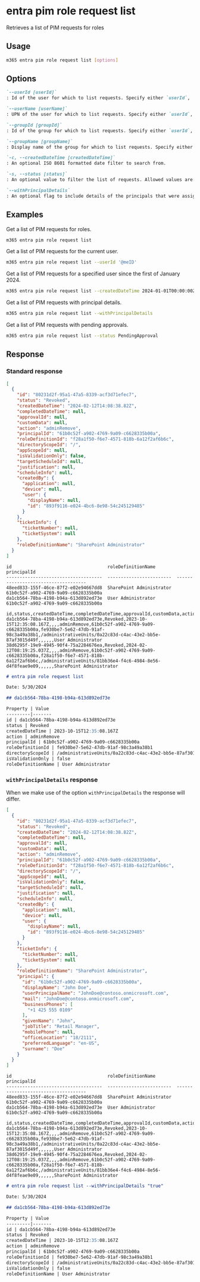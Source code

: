 
# entra pim role request list

Retrieves a list of PIM requests for roles

## Usage

```sh
m365 entra pim role request list [options]
```

## Options

```md definition-list
`--userId [userId]`
: Id of the user for which to list requests. Specify either `userId`, `userName`, `groupId` or `groupName`. If not specified, all requests will be listed.

`--userName [userName]`
: UPN of the user for which to list requests. Specify either `userId`, `userName`, `groupId` or `groupName`. If not specified, all requests will be listed.

`--groupId [groupId]`
: Id of the group for which to list requests. Specify either `userId`, `userName`, `groupId` or `groupName`. If not specified, all requests will be listed.

`--groupName [groupName]`
: Display name of the group for which to list requests. Specify either `userId`, `userName`, `groupId` or `groupName`. If not specified, all requests will be listed.

`-c, --createdDateTime [createdDateTime]`
: An optional ISO 8601 formatted date filter to search from.

`-s, --status [status]`
: An optional value to filter the list of requests. Allowed values are: `Canceled`, `Denied`, `Failed`, `Granted`, `PendingAdminDecision`, `PendingApproval`, `PendingProvisioning`, `PendingScheduleCreation`, `Provisioned`, `Revoked`, and `ScheduleCreated`.

`--withPrincipalDetails`
: An optional flag to include details of the principals that were assigned a role.
```

<Global />

## Examples

Get a list of PIM requests for roles.

```sh
m365 entra pim role request list
```

Get a list of PIM requests for the current user.

```sh
m365 entra pim role request list --userId '@meID'
```

Get a list of PIM requests for a specified user since the first of January 2024.

```sh
m365 entra pim role request list --createdDateTime 2024-01-01T00:00:00Z
```

Get a list of PIM requests with principal details.

```sh
m365 entra pim role request list --withPrincipalDetails
```

Get a list of PIM requests with pending approvals.

```sh
m365 entra pim role request list --status PendingApproval
```

## Response

### Standard response

<Tabs>
  <TabItem value="JSON">

  ```json
  [
    {
      "id": "80231d2f-95a1-47a5-8339-acf3d71efec7",
      "status": "Revoked",
      "createdDateTime": "2024-02-12T14:08:38.82Z",
      "completedDateTime": null,
      "approvalId": null,
      "customData": null,
      "action": "adminRemove",
      "principalId": "61b0c52f-a902-4769-9a09-c6628335b00a",
      "roleDefinitionId": "f28a1f50-f6e7-4571-818b-6a12f2af6b6c",
      "directoryScopeId": "/",
      "appScopeId": null,
      "isValidationOnly": false,
      "targetScheduleId": null,
      "justification": null,
      "scheduleInfo": null,
      "createdBy": {
        "application": null,
        "device": null,
        "user": {
          "displayName": null,
          "id": "893f9116-e024-4bc6-8e98-54c245129485"
        }
      },
      "ticketInfo": {
        "ticketNumber": null,
        "ticketSystem": null
      },
      "roleDefinitionName": "SharePoint Administrator"
    }
  ]
  ```

  </TabItem>
  <TabItem value="Text">

  ```text
  id                                    roleDefinitionName        principalId
  ------------------------------------  ------------------------  ------------------------------------
  48eed833-155f-46ce-87f2-e02e94667dd8  SharePoint Administrator  61b0c52f-a902-4769-9a09-c6628335b00a
  da1cb564-78ba-4198-b94a-613d892ed73e  User Administrator        61b0c52f-a902-4769-9a09-c6628335b00a
  ```

  </TabItem>
  <TabItem value="CSV">

  ```csv
  id,status,createdDateTime,completedDateTime,approvalId,customData,action,principalId,roleDefinitionId,directoryScopeId,appScopeId,isValidationOnly,targetScheduleId,justification,scheduleInfo,roleDefinitionName
  da1cb564-78ba-4198-b94a-613d892ed73e,Revoked,2023-10-15T12:35:08.167Z,,,,adminRemove,61b0c52f-a902-4769-9a09-c6628335b00a,fe930be7-5e62-47db-91af-98c3a49a38b1,/administrativeUnits/0a22c83d-c4ac-43e2-bb5e-87af3015d49f,,,,,,User Administrator
  38d6295f-19e9-4945-90f4-75a2284676ea,Revoked,2024-02-12T08:19:25.037Z,,,,adminRemove,61b0c52f-a902-4769-9a09-c6628335b00a,f28a1f50-f6e7-4571-818b-6a12f2af6b6c,/administrativeUnits/81bb36e4-f4c6-4984-8e56-d4f8feae9e09,,,,,,SharePoint Administrator
  ```

  </TabItem>
  <TabItem value="Markdown">

  ```md
  # entra pim role request list

  Date: 5/30/2024

  ## da1cb564-78ba-4198-b94a-613d892ed73e

  Property | Value
  ---------|-------
  id | da1cb564-78ba-4198-b94a-613d892ed73e
  status | Revoked
  createdDateTime | 2023-10-15T12:35:08.167Z
  action | adminRemove
  principalId | 61b0c52f-a902-4769-9a09-c6628335b00a
  roleDefinitionId | fe930be7-5e62-47db-91af-98c3a49a38b1
  directoryScopeId | /administrativeUnits/0a22c83d-c4ac-43e2-bb5e-87af3015d49f
  isValidationOnly | false
  roleDefinitionName | User Administrator
  ```

  </TabItem>
</Tabs>

### `withPrincipalDetails` response

When we make use of the option `withPrincipalDetails` the response will differ. 

<Tabs>
  <TabItem value="JSON">

  ```json
  [
    {
      "id": "80231d2f-95a1-47a5-8339-acf3d71efec7",
      "status": "Revoked",
      "createdDateTime": "2024-02-12T14:08:38.82Z",
      "completedDateTime": null,
      "approvalId": null,
      "customData": null,
      "action": "adminRemove",
      "principalId": "61b0c52f-a902-4769-9a09-c6628335b00a",
      "roleDefinitionId": "f28a1f50-f6e7-4571-818b-6a12f2af6b6c",
      "directoryScopeId": "/",
      "appScopeId": null,
      "isValidationOnly": false,
      "targetScheduleId": null,
      "justification": null,
      "scheduleInfo": null,
      "createdBy": {
        "application": null,
        "device": null,
        "user": {
          "displayName": null,
          "id": "893f9116-e024-4bc6-8e98-54c245129485"
        }
      },
      "ticketInfo": {
        "ticketNumber": null,
        "ticketSystem": null
      },
      "roleDefinitionName": "SharePoint Administrator",
      "principal": {
        "id": "61b0c52f-a902-4769-9a09-c6628335b00a",
        "displayName": "John Doe",
        "userPrincipalName": "JohnDoe@contoso.onmicrosoft.com",
        "mail": "JohnDoe@contoso.onmicrosoft.com",
        "businessPhones": [
          "+1 425 555 0109"
        ],
        "givenName": "John",
        "jobTitle": "Retail Manager",
        "mobilePhone": null,
        "officeLocation": "18/2111",
        "preferredLanguage": "en-US",
        "surname": "Doe"
      }
    }
  ]
  ```

  </TabItem>
  <TabItem value="Text">

  ```text
  id                                    roleDefinitionName        principalId
  ------------------------------------  ------------------------  ------------------------------------
  48eed833-155f-46ce-87f2-e02e94667dd8  SharePoint Administrator  61b0c52f-a902-4769-9a09-c6628335b00a
  da1cb564-78ba-4198-b94a-613d892ed73e  User Administrator        61b0c52f-a902-4769-9a09-c6628335b00a
  ```

  </TabItem>
  <TabItem value="CSV">

  ```csv
  id,status,createdDateTime,completedDateTime,approvalId,customData,action,principalId,roleDefinitionId,directoryScopeId,appScopeId,isValidationOnly,targetScheduleId,justification,scheduleInfo,roleDefinitionName
  da1cb564-78ba-4198-b94a-613d892ed73e,Revoked,2023-10-15T12:35:08.167Z,,,,adminRemove,61b0c52f-a902-4769-9a09-c6628335b00a,fe930be7-5e62-47db-91af-98c3a49a38b1,/administrativeUnits/0a22c83d-c4ac-43e2-bb5e-87af3015d49f,,,,,,User Administrator
  38d6295f-19e9-4945-90f4-75a2284676ea,Revoked,2024-02-12T08:19:25.037Z,,,,adminRemove,61b0c52f-a902-4769-9a09-c6628335b00a,f28a1f50-f6e7-4571-818b-6a12f2af6b6c,/administrativeUnits/81bb36e4-f4c6-4984-8e56-d4f8feae9e09,,,,,,SharePoint Administrator
  ```

  </TabItem>
  <TabItem value="Markdown">

  ```md
  # entra pim role request list --withPrincipalDetails "true"

  Date: 5/30/2024

  ## da1cb564-78ba-4198-b94a-613d892ed73e

  Property | Value
  ---------|-------
  id | da1cb564-78ba-4198-b94a-613d892ed73e
  status | Revoked
  createdDateTime | 2023-10-15T12:35:08.167Z
  action | adminRemove
  principalId | 61b0c52f-a902-4769-9a09-c6628335b00a
  roleDefinitionId | fe930be7-5e62-47db-91af-98c3a49a38b1
  directoryScopeId | /administrativeUnits/0a22c83d-c4ac-43e2-bb5e-87af3015d49f
  isValidationOnly | false
  roleDefinitionName | User Administrator
  ```

  </TabItem>
</Tabs>
